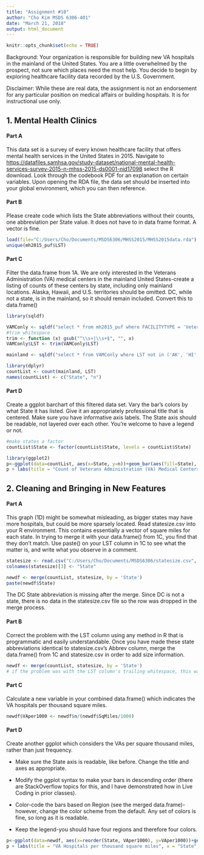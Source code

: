 ```yaml
---
title: "Assignment #10"
author: "Cho Kim MSDS 6306-401"
date: "March 21, 2018"
output: html_document
---
```


```r
knitr::opts_chunk$set(echo = TRUE)
```
Background: Your organization is responsible for building new VA hospitals in the mainland of the United States. You are a little overwhelmed by the prospect, not sure which places need the most help. You decide to begin by exploring healthcare facility data recorded by the U.S. Government.

Disclaimer: While these are real data, the assignment is not an endorsement for any particular position on medical affairs or building hospitals. It is for instructional use only.

## 1. Mental Health Clinics

#### Part A

This data set is a survey of every known healthcare facility that offers mental health services in the United States in 2015. Navigate to [https://datafiles.samhsa.gov/study-dataset/national-mental-health-services-survey-2015-n-mhss-2015-ds0001-nid17098](https://datafiles.samhsa.gov/study-dataset/national-mental-health-services-survey-2015-n-mhss-2015-ds0001-nid17098and) select the R download. Look through the codebook PDF for an explanation on certain variables. Upon opening the RDA file, the data set should be inserted into your global environment, which you can then reference.


#### Part B

Please create code which lists the State abbreviations without their counts, one abbreviation per State value. It does not have to in data frame format. A vector is fine.

```r
load(file="C:/Users/Cho/Documents/MSDS6306/MHSS2015/MHSS2015data.rda")
unique(mh2015_puf$LST)
```

#### Part C

Filter the data.frame from 1A. We are only interested in the Veterans Administration (VA) medical centers in the mainland United States-create a listing of counts of these centers by state, including only mainland locations. Alaska, Hawaii, and U.S. territories should be omitted. DC, while not a state, is in the mainland, so it should remain included. Convert this to data.frame()

```r

library(sqldf)

VAMConly <- sqldf("select * from mh2015_puf where FACILITYTYPE = 'Veterans Administration medical center (VAMC) or other VA health care facility'")
#trim whitespace
trim <- function (x) gsub("^\\s+|\\s+$", "", x) 
VAMConly$LST <- trim(VAMConly$LST)

mainland <- sqldf("select * from VAMConly where LST not in ('AK', 'HI', 'AS', 'GU', 'PR', 'VI');")

library(dplyr)
countList <- count(mainland, LST)
names(countList) <- c("State", "n")
```

#### Part D

Create a ggplot barchart of this filtered data set. Vary the bar's colors by what State it has listed. Give it an appropriately professional title that is centered. Make sure you have informative axis labels. The State axis should be readable, not layered over each other. You're welcome to have a legend or not.

```r
#make states a factor
countList$State <- factor(countList$State, levels = countList$State)

library(ggplot2)
p<-ggplot(data=countList, aes(x=State, y=n))+geom_bar(aes(fill=State), stat="identity") + theme(plot.title = element_text(hjust = 0.5)) + coord_flip() + scale_x_discrete(name="State", limits = rev(levels(countList$State)))
p + labs(title = "Count of Veterans Administration (VA) Medical Centers in the mainland U.S. by State", x = "State", y = "# of VA medical centers")+theme(legend.position="none")
```
## 2. Cleaning and Bringing in New Features

#### Part A

This graph (1D) might be somewhat misleading, as bigger states may have more hospitals, but could be more sparsely located. Read statesize.csv into your R environment. This contains essentially a vector of square miles for each state. In trying to merge it with your data.frame() from 1C, you find that they don't match. Use paste() on your LST column in 1C to see what the matter is, and write what you observe in a comment.

```r

statesize <- read.csv("C:/Users/Cho/Documents/MSDS6306/statesize.csv", sep=",")
colnames(statesize)[3] <- "State"

newdf <- merge(countList, statesize, by = 'State')
paste(newdf$State)

```

The DC State abbreviation is missing after the merge. Since DC is not a state, there is no data in the statesize.csv file so the row was dropped in the merge process.

#### Part B

Correct the problem with the LST column using any method in R that is programmatic and easily understandable. Once you have made these state abbreviations identical to statesize.csv's Abbrev column, merge the data.frame() from 1C and statesize.csv in order to add size information.

```r

newdf <- merge(countList, statesize, by = 'State')
# if the problem was with the LST column's trailing whitespace, this was corrected earlier in the problem.


```

#### Part C

Calculate a new variable in your combined data.frame() which indicates the VA hospitals per thousand square miles.

```r
newdf$VAper1000 <- newdf$n/(newdf$SqMiles/1000) 

```

#### Part D

Create another ggplot which considers the VAs per square thousand miles, rather than just frequency.

* Make sure the State axis is readable, like before. Change the title and axes as appropriate.

* Modify the ggplot syntax to make your bars in descending order (there are StackOverflow topics for this, and I have demonstrated how in Live Coding in prior classes).

* Color-code the bars based on Region (see the merged data.frame)-however, change the color scheme from the default. Any set of colors is fine, so long as it is readable.

* Keep the legend-you should have four regions and therefore four colors.

```r
p<-ggplot(data=newdf, aes(x=reorder(State, VAper1000), y=VAper1000))+geom_bar(aes(fill=Region), stat="identity") + theme(plot.title = element_text(hjust = 0.5)) + coord_flip() + scale_fill_brewer(palette="BuPu")
p + labs(title = "VA Hospitals per thousand square miles", x = "State", y = "# of VA medical centers")

```
 